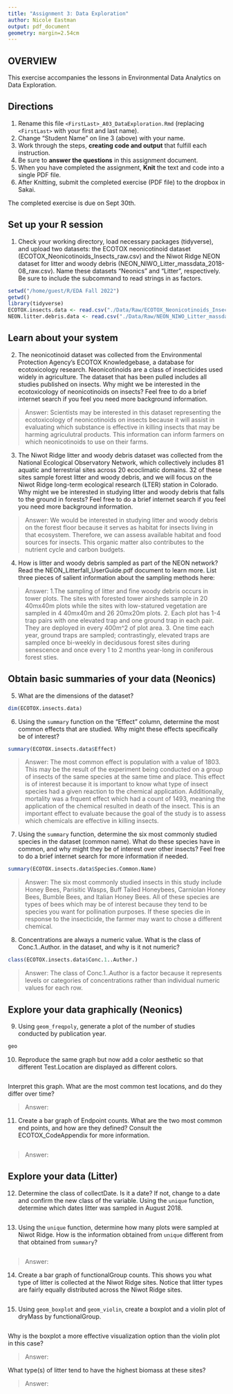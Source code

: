 ```yaml
---
title: "Assignment 3: Data Exploration"
author: Nicole Eastman
output: pdf_document
geometry: margin=2.54cm
---
```


## OVERVIEW

This exercise accompanies the lessons in Environmental Data Analytics on Data Exploration.

## Directions

1.  Rename this file `<FirstLast>_A03_DataExploration.Rmd` (replacing `<FirstLast>` with your first and last name).
2.  Change "Student Name" on line 3 (above) with your name.
3.  Work through the steps, **creating code and output** that fulfill each instruction.
4.  Be sure to **answer the questions** in this assignment document.
5.  When you have completed the assignment, **Knit** the text and code into a single PDF file.
6.  After Knitting, submit the completed exercise (PDF file) to the dropbox in Sakai.

The completed exercise is due on Sept 30th.

## Set up your R session

1.  Check your working directory, load necessary packages (tidyverse), and upload two datasets: the ECOTOX neonicotinoid dataset (ECOTOX_Neonicotinoids_Insects_raw.csv) and the Niwot Ridge NEON dataset for litter and woody debris (NEON_NIWO_Litter_massdata_2018-08_raw.csv). Name these datasets "Neonics" and "Litter", respectively. Be sure to include the subcommand to read strings in as factors.

```r
setwd("/home/guest/R/EDA Fall 2022")
getwd()
library(tidyverse)
ECOTOX.insects.data <- read.csv("./Data/Raw/ECOTOX_Neonicotinoids_Insects_raw.csv", stringsAsFactors = TRUE)
NEON.litter.debris.data <- read.csv("./Data/Raw/NEON_NIWO_Litter_massdata_2018-08_raw.csv", stringsAsFactors = TRUE)

```

## Learn about your system

2.  The neonicotinoid dataset was collected from the Environmental Protection Agency's ECOTOX Knowledgebase, a database for ecotoxicology research. Neonicotinoids are a class of insecticides used widely in agriculture. The dataset that has been pulled includes all studies published on insects. Why might we be interested in the ecotoxicology of neonicotinoids on insects? Feel free to do a brief internet search if you feel you need more background information.

> Answer: Scientists may be interested in this dataset representing the ecotoxicology of neonicotinoids on insects because it will assist in evaluating which substance is effective in killing insects that may be harming agriculutral products. This information can inform farmers on which neonicotinoids to use on their farms.

3.  The Niwot Ridge litter and woody debris dataset was collected from the National Ecological Observatory Network, which collectively includes 81 aquatic and terrestrial sites across 20 ecoclimatic domains. 32 of these sites sample forest litter and woody debris, and we will focus on the Niwot Ridge long-term ecological research (LTER) station in Colorado. Why might we be interested in studying litter and woody debris that falls to the ground in forests? Feel free to do a brief internet search if you feel you need more background information.

> Answer: We would be interested in studying litter and woody debris on the forest floor because it serves as habitat for insects living in that ecosystem. Therefore, we can assess available habitat and food sources for insects. This organic matter also contributes to the nutrient cycle and carbon budgets.

4.  How is litter and woody debris sampled as part of the NEON network? Read the NEON_Litterfall_UserGuide.pdf document to learn more. List three pieces of salient information about the sampling methods here:

> Answer: 
 1.The sampling of litter and fine woody debris occurs in tower plots. The sites with forested tower airsheds sample in 20 40mx40m plots while the sites with low-statured vegetation are sampled in 4 40mx40m and 26 20mx20m plots.
 2. Each plot has 1-4 trap pairs with one elevated trap and one ground trap in each pair. They are deployed in every 400m^2 of plot area.
 3. One time each year, ground traps are sampled; contrastingly, elevated traps are sampled once bi-weekly in decidusous forest sites during senescence and once every 1 to 2 months year-long in coniferous forest sties.

## Obtain basic summaries of your data (Neonics)

5.  What are the dimensions of the dataset?

```r
dim(ECOTOX.insects.data)

```

6.  Using the `summary` function on the "Effect" column, determine the most common effects that are studied. Why might these effects specifically be of interest?

```r
summary(ECOTOX.insects.data$Effect)

```

> Answer: The most common effect is population with a value of 1803. This may be the result of the experiment being conducted on a group of insects of the same species at the same time and place. This effect is of interest because it is important to know what type of insect species had a given reaction to the chemical application. Additionally, mortality was a frquent effect which had a count of 1493, meaning the application of the chemical resulted in death of the insect. This is an important effect to evaluate because the goal of the study is to assess which chemicals are effective in killing insects. 

7.  Using the `summary` function, determine the six most commonly studied species in the dataset (common name). What do these species have in common, and why might they be of interest over other insects? Feel free to do a brief internet search for more information if needed.

```r
summary(ECOTOX.insects.data$Species.Common.Name)

```

> Answer: The six most commonly studied insects in this study include Honey Bees, Parisitic Wasps, Buff Tailed Honeybees, Carniolan Honey Bees, Bumble Bees, and Italian Honey Bees. All of these species are types of bees which may be of interest because they tend to be species you want for pollination purposes. If these species die in response to the insecticide, the farmer may want to chose a different chemical.

8.  Concentrations are always a numeric value. What is the class of Conc.1..Author. in the dataset, and why is it not numeric?

```r
class(ECOTOX.insects.data$Conc.1..Author.)

```

> Answer: The class of Conc.1..Author is a factor because it represents levels or categories of concentrations rather than individual numeric values for each row. 

## Explore your data graphically (Neonics)

9.  Using `geom_freqpoly`, generate a plot of the number of studies conducted by publication year.

```r
geo
```

10. Reproduce the same graph but now add a color aesthetic so that different Test.Location are displayed as different colors.

```r

```

Interpret this graph. What are the most common test locations, and do they differ over time?

> Answer:

11. Create a bar graph of Endpoint counts. What are the two most common end points, and how are they defined? Consult the ECOTOX_CodeAppendix for more information.

```r

```

> Answer:

## Explore your data (Litter)

12. Determine the class of collectDate. Is it a date? If not, change to a date and confirm the new class of the variable. Using the `unique` function, determine which dates litter was sampled in August 2018.

```r

```

13. Using the `unique` function, determine how many plots were sampled at Niwot Ridge. How is the information obtained from `unique` different from that obtained from `summary`?

```r

```

> Answer:

14. Create a bar graph of functionalGroup counts. This shows you what type of litter is collected at the Niwot Ridge sites. Notice that litter types are fairly equally distributed across the Niwot Ridge sites.

```r

```

15. Using `geom_boxplot` and `geom_violin`, create a boxplot and a violin plot of dryMass by functionalGroup.

```r

```

Why is the boxplot a more effective visualization option than the violin plot in this case?

> Answer:

What type(s) of litter tend to have the highest biomass at these sites?

> Answer:
